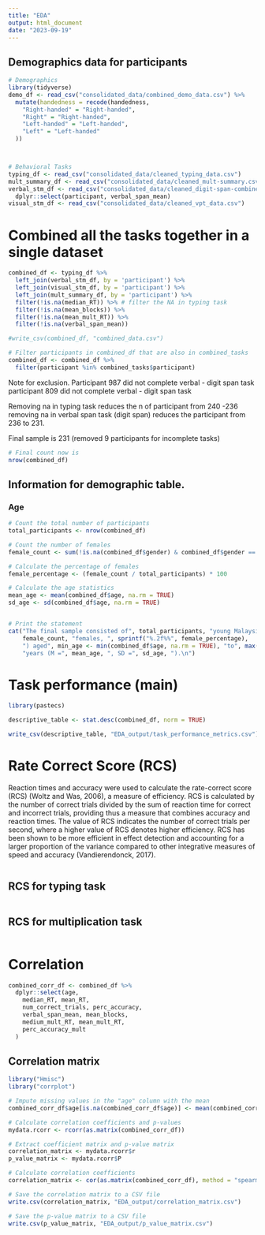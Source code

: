 ```yaml
---
title: "EDA"
output: html_document
date: "2023-09-19"
---
```


## Demographics data for participants

```r

# Demographics
library(tidyverse)
demo_df <- read_csv("consolidated_data/combined_demo_data.csv") %>% 
  mutate(handedness = recode(handedness,
    "Right-handed" = "Right-handed",
    "Right" = "Right-handed",
    "Left-handed" = "Left-handed",
    "Left" = "Left-handed"
  ))



# Behavioral Tasks
typing_df <- read_csv("consolidated_data/cleaned_typing_data.csv")
mult_summary_df <- read_csv("consolidated_data/cleaned_mult-summary.csv")
verbal_stm_df <- read_csv("consolidated_data/cleaned_digit-span-combined_wide_data.csv") %>% 
  dplyr::select(participant, verbal_span_mean)
visual_stm_df <- read_csv("consolidated_data/cleaned_vpt_data.csv") 

```


# Combined all the tasks together in a single dataset

```r
combined_df <- typing_df %>% 
  left_join(verbal_stm_df, by = 'participant') %>% 
  left_join(visual_stm_df, by = 'participant') %>% 
  left_join(mult_summary_df, by = 'participant') %>% 
  filter(!is.na(median_RT)) %>% # filter the NA in typing task
  filter(!is.na(mean_blocks)) %>% 
  filter(!is.na(mean_mult_RT)) %>% 
  filter(!is.na(verbal_span_mean)) 

#write_csv(combined_df, "combined_data.csv")

# Filter participants in combined_df that are also in combined_tasks
combined_df <- combined_df %>%
  filter(participant %in% combined_tasks$participant)

```

Note for exclusion.
Participant 987 did not complete verbal - digit span task
participant 809 did not complete verbal - digit span task

Removing na in typing task reduces the n of participant from 240 -236
removing na in verbal span task (digit span) reduces the participant from 236 to 231.

Final sample is 231 (removed 9 participants for incomplete tasks)

```r
  
# Final count now is 
nrow(combined_df)
```

## Information for demographic table.
### Age

```r

# Count the total number of participants
total_participants <- nrow(combined_df)

# Count the number of females
female_count <- sum(!is.na(combined_df$gender) & combined_df$gender == "Female")

# Calculate the percentage of females
female_percentage <- (female_count / total_participants) * 100

# Calculate the age statistics
mean_age <- mean(combined_df$age, na.rm = TRUE)
sd_age <- sd(combined_df$age, na.rm = TRUE)


# Print the statement
cat("The final sample consisted of", total_participants, "young Malaysians (",
    female_count, "females, ", sprintf("%.2f%%", female_percentage), 
    ") aged", min_age <- min(combined_df$age, na.rm = TRUE), "to", max(combined_df$age, na.rm = TRUE), 
    "years (M =", mean_age, ", SD =", sd_age, ").\n")

```

# Task performance (main)
```r
library(pastecs)

descriptive_table <- stat.desc(combined_df, norm = TRUE)

write_csv(descriptive_table, "EDA_output/task_performance_metrics.csv")

```


# Rate Correct Score (RCS)

Reaction times and accuracy were used to calculate the rate-correct score (RCS) (Woltz and Was, 2006), a measure of efficiency. RCS is calculated by the number of correct trials divided by the sum of reaction time for correct and incorrect trials, providing thus a measure that combines accuracy and reaction times. The value of RCS indicates the number of correct trials per second, where a higher value of RCS denotes higher efficiency. RCS has been shown to be more efficient in effect detection and accounting for a larger proportion of the variance compared to other integrative measures of speed and accuracy (Vandierendonck, 2017).

```r

```



## RCS for typing task

```r

```

## RCS for multiplication task

```r

```

# Correlation

```r

combined_corr_df <- combined_df %>% 
  dplyr::select(age,
    median_RT, mean_RT,
    num_correct_trials, perc_accuracy,
    verbal_span_mean, mean_blocks,
    medium_mult_RT, mean_mult_RT,
    perc_accuracy_mult
  )
```

## Correlation matrix

```r
library("Hmisc")
library("corrplot")

# Impute missing values in the "age" column with the mean
combined_corr_df$age[is.na(combined_corr_df$age)] <- mean(combined_corr_df$age, na.rm = TRUE)

# Calculate correlation coefficients and p-values
mydata.rcorr <- rcorr(as.matrix(combined_corr_df))

# Extract coefficient matrix and p-value matrix
correlation_matrix <- mydata.rcorr$r
p_value_matrix <- mydata.rcorr$P

# Calculate correlation coefficients
correlation_matrix <- cor(as.matrix(combined_corr_df), method = "spearman")

# Save the correlation matrix to a CSV file
write.csv(correlation_matrix, "EDA_output/correlation_matrix.csv")

# Save the p-value matrix to a CSV file
write.csv(p_value_matrix, "EDA_output/p_value_matrix.csv")


```


